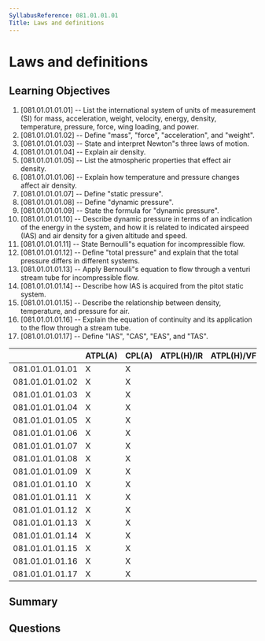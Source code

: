 ```yaml
---
SyllabusReference: 081.01.01.01
Title: Laws and definitions
---
```


# Laws and definitions

## Learning Objectives

1. [081.01.01.01.01] -- List the international system of units of measurement
   (SI) for mass, acceleration, weight, velocity, energy, density, temperature,
   pressure, force, wing loading, and power.
2. [081.01.01.01.02] -- Define "mass", "force", "acceleration", and "weight".
3. [081.01.01.01.03] -- State and interpret Newton"s three laws of motion.
4. [081.01.01.01.04] -- Explain air density.
5. [081.01.01.01.05] -- List the atmospheric properties that effect air density.
6. [081.01.01.01.06] -- Explain how temperature and pressure changes affect air
   density.
7. [081.01.01.01.07] -- Define "static pressure".
8. [081.01.01.01.08] -- Define "dynamic pressure".
9. [081.01.01.01.09] -- State the formula for "dynamic pressure".
10. [081.01.01.01.10] -- Describe dynamic pressure in terms of an indication of
    the energy in the system, and how it is related to indicated airspeed (IAS)
    and air density for a given altitude and speed.
11. [081.01.01.01.11] -- State Bernoulli"s equation for incompressible flow.
12. [081.01.01.01.12] -- Define "total pressure" and explain that the total
    pressure differs in different systems.
13. [081.01.01.01.13] -- Apply Bernoulli"s equation to flow through a venturi
    stream tube for incompressible flow.
14. [081.01.01.01.14] -- Describe how IAS is acquired from the pitot static
    system.
15. [081.01.01.01.15] -- Describe the relationship between density, temperature,
    and pressure for air.
16. [081.01.01.01.16] -- Explain the equation of continuity and its application
    to the flow through a stream tube.
17. [081.01.01.01.17] -- Define "IAS", "CAS", "EAS", and "TAS".

|                 | ATPL(A) | CPL(A) | ATPL(H)/IR | ATPL(H)/VFR | CPL(H) | IR  | CBIR(A) |
| --------------- | ------- | ------ | ---------- | ----------- | ------ | --- | ------- |
| 081.01.01.01.01 | X       | X      |            |             |        |     |         |
| 081.01.01.01.02 | X       | X      |            |             |        |     |         |
| 081.01.01.01.03 | X       | X      |            |             |        |     |         |
| 081.01.01.01.04 | X       | X      |            |             |        |     |         |
| 081.01.01.01.05 | X       | X      |            |             |        |     |         |
| 081.01.01.01.06 | X       | X      |            |             |        |     |         |
| 081.01.01.01.07 | X       | X      |            |             |        |     |         |
| 081.01.01.01.08 | X       | X      |            |             |        |     |         |
| 081.01.01.01.09 | X       | X      |            |             |        |     |         |
| 081.01.01.01.10 | X       | X      |            |             |        |     |         |
| 081.01.01.01.11 | X       | X      |            |             |        |     |         |
| 081.01.01.01.12 | X       | X      |            |             |        |     |         |
| 081.01.01.01.13 | X       | X      |            |             |        |     |         |
| 081.01.01.01.14 | X       | X      |            |             |        |     |         |
| 081.01.01.01.15 | X       | X      |            |             |        |     |         |
| 081.01.01.01.16 | X       | X      |            |             |        |     |         |
| 081.01.01.01.17 | X       | X      |            |             |        |     |         |

## Summary

## Questions
